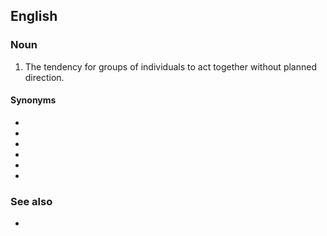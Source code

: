 ==English==

===Noun===
{{wikipedia|Herd mentality|pack mentality}}
{{en-noun}}

# The tendency for groups of individuals to act together without planned direction.

====Synonyms====
* {{l|en|groupthink}}
* {{l|en|herdthink}}
* {{l|en|gang mentality}}
* {{l|en|group mentality}}
* {{l|en|herd mentality}}
* {{l|en|mob mentality}}

===See also===
* {{l|en|deindividuation}}